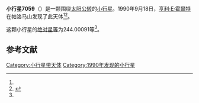 {{Infobox planet
| bgcolour = #FFFFC0
| name = 7059
| symbol = 
| image = 
| caption = 
| discovery = yes
| discovery_ref = 
| discoverer = [[亨利·E·霍爾特|亨利·E·霍爾特]]
| discovery_site = [[帕洛马山|帕洛马山]] 
| discovered = 1990年9月18日
| designations = yes
| mp_name = 
| named_after = 
| alt_names = 1990 SK3/ 1980 PC / 1986 GX2 / 1990 SF29 / 1990 UR12
| mp_category = [[主带小行星|主带小行星]]
| orbit_ref = <ref name="a">[http://ssd.jpl.nasa.gov/sbdb.cgi?sstr=7059 7059] {{Wayback|url=http://ssd.jpl.nasa.gov/sbdb.cgi?sstr=7059 |date=20201124023001 }}，小行星數據庫瀏覽器（JPL Small-Body Database Browser）－[[美国国家航空航天局|美国国家航空航天局]]喷气推进实验室</ref>
| epoch = 2456400.5 (2013年4月18日更新)
| aphelion = {{convert|2.5773004|AU|km|3|abbr=on|lk=out}}
| perihelion = {{convert|1.8292670|AU|km|3|abbr=on}}
| semimajor = {{convert|2.2032837|AU|km|3|abbr=on}}
| eccentricity = 0.1697542
| period = 1194.549192 [[日|日]]<br />3.27[[儒略年|儒略年]]
| avg_speed = 
| inclination = 3.80923
| asc_node = 68.24379
| mean_anomaly = 
| arg_peri = 244.00091
| satellites = 
| physical_characteristics = yes
| dimensions = 
| mass = 
| density = 
| surface_grav = 
| escape_velocity = 
| sidereal_day = 
| axial_tilt = 
| pole_ecliptic_lat = 
| pole_ecliptic_lon = 
| albedo = 
| temperatures= 
| temp_name1 = 
| mean_temp_1 = 
| max_temp_1 = 
| temp_name2 = 
| max_temp_2 = 
| spectral_type = 
| abs_magnitude = 244.00091
}}

'''小行星7059'''（{{lang-en|7059}}）是一颗围绕[[太阳|太阳]][[公转|公转]]的[[小行星|小行星]]。1990年9月18日，[[亨利·E·霍爾特|亨利·E·霍爾特]]在帕洛马山发现了此天体<ref name="a" /><ref>{{cite news|title=小行星列表|url=http://cfa-www.harvard.edu/iau/lists/NumberedMPs.txt|accessdate=2013-07-08|newspaper=哈佛大学|archive-date=2008-05-17|archive-url=https://web.archive.org/web/20080517010638/http://cfa-www.harvard.edu/iau/lists/NumberedMPs.txt|dead-url=no}}</ref>。

这颗小行星的[[绝对星等|绝对星等]]为244.00091等<ref name="a" />。

==参考文献==
{{reflist}}
{{Minor Planet Number|[[小行星7058|小行星7058]]|[[小行星7060|小行星7060]]}}

{{小天体}}

[[Category:小行星带天体|Category:小行星带天体]]
[[Category:1990年发现的小行星|Category:1990年发现的小行星]]

{{asteroid-stub}}